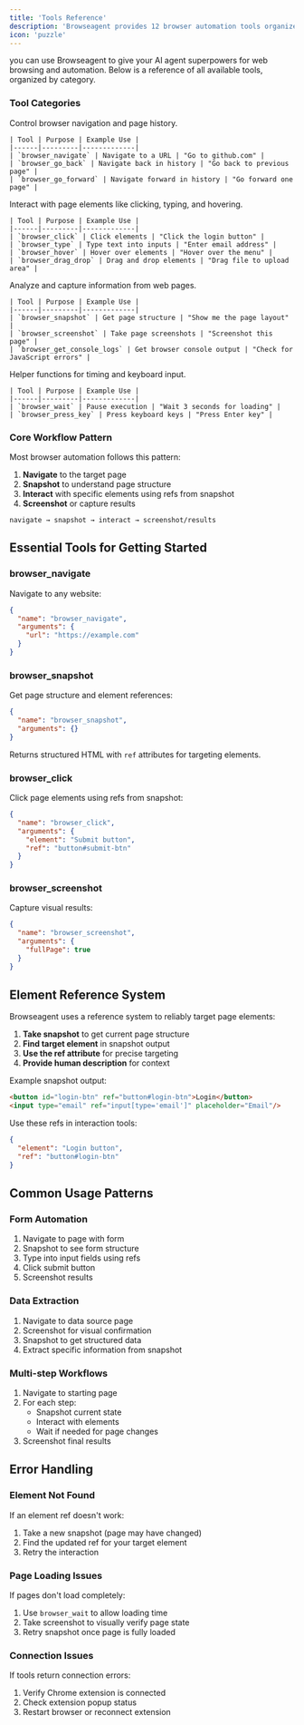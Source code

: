```yaml
---
title: 'Tools Reference'
description: 'Browseagent provides 12 browser automation tools organized into 4 categories. This page gives you an overview of all available tools and their capabilities.'
icon: 'puzzle'
---
```


you can use Browseagent to give your AI agent superpowers for web browsing and automation. Below is a reference of all available tools, organized by category.

### Tool Categories

<Tabs>
  <Tab title="Navigation Tools">
    Control browser navigation and page history.

    | Tool | Purpose | Example Use |
    |------|---------|-------------|
    | `browser_navigate` | Navigate to a URL | "Go to github.com" |
    | `browser_go_back` | Navigate back in history | "Go back to previous page" |
    | `browser_go_forward` | Navigate forward in history | "Go forward one page" |
  </Tab>
  <Tab title="Interaction Tools">
    Interact with page elements like clicking, typing, and hovering.

    | Tool | Purpose | Example Use |
    |------|---------|-------------|
    | `browser_click` | Click elements | "Click the login button" |
    | `browser_type` | Type text into inputs | "Enter email address" |
    | `browser_hover` | Hover over elements | "Hover over the menu" |
    | `browser_drag_drop` | Drag and drop elements | "Drag file to upload area" |
  </Tab>
  <Tab title="Inspection Tools">
    Analyze and capture information from web pages.

    | Tool | Purpose | Example Use |
    |------|---------|-------------|
    | `browser_snapshot` | Get page structure | "Show me the page layout" |
    | `browser_screenshot` | Take page screenshots | "Screenshot this page" |
    | `browser_get_console_logs` | Get browser console output | "Check for JavaScript errors" |
  </Tab>
  <Tab title="Utility Tools">
    Helper functions for timing and keyboard input.

    | Tool | Purpose | Example Use |
    |------|---------|-------------|
    | `browser_wait` | Pause execution | "Wait 3 seconds for loading" |
    | `browser_press_key` | Press keyboard keys | "Press Enter key" |
  </Tab>
</Tabs>




### Core Workflow Pattern

Most browser automation follows this pattern:

1. **Navigate** to the target page
2. **Snapshot** to understand page structure
3. **Interact** with specific elements using refs from snapshot
4. **Screenshot** or capture results

```
navigate → snapshot → interact → screenshot/results
```

## Essential Tools for Getting Started

### browser_navigate
Navigate to any website:
```json
{
  "name": "browser_navigate",
  "arguments": {
    "url": "https://example.com"
  }
}
```

### browser_snapshot
Get page structure and element references:
```json
{
  "name": "browser_snapshot",
  "arguments": {}
}
```

Returns structured HTML with `ref` attributes for targeting elements.

### browser_click
Click page elements using refs from snapshot:
```json
{
  "name": "browser_click", 
  "arguments": {
    "element": "Submit button",
    "ref": "button#submit-btn"
  }
}
```

### browser_screenshot
Capture visual results:
```json
{
  "name": "browser_screenshot",
  "arguments": {
    "fullPage": true
  }
}
```

## Element Reference System

Browseagent uses a reference system to reliably target page elements:

1. **Take snapshot** to get current page structure
2. **Find target element** in snapshot output
3. **Use the ref attribute** for precise targeting
4. **Provide human description** for context

Example snapshot output:
```html
<button id="login-btn" ref="button#login-btn">Login</button>
<input type="email" ref="input[type='email']" placeholder="Email"/>
```

Use these refs in interaction tools:
```json
{
  "element": "Login button", 
  "ref": "button#login-btn"
}
```

## Common Usage Patterns

### Form Automation
1. Navigate to page with form
2. Snapshot to see form structure
3. Type into input fields using refs
4. Click submit button
5. Screenshot results

### Data Extraction
1. Navigate to data source page
2. Screenshot for visual confirmation
3. Snapshot to get structured data
4. Extract specific information from snapshot

### Multi-step Workflows
1. Navigate to starting page
2. For each step:
   - Snapshot current state
   - Interact with elements
   - Wait if needed for page changes
3. Screenshot final results

## Error Handling

### Element Not Found
If an element ref doesn't work:
1. Take a new snapshot (page may have changed)
2. Find the updated ref for your target element
3. Retry the interaction

### Page Loading Issues
If pages don't load completely:
1. Use `browser_wait` to allow loading time
2. Take screenshot to visually verify page state
3. Retry snapshot once page is fully loaded

### Connection Issues
If tools return connection errors:
1. Verify Chrome extension is connected
2. Check extension popup status
3. Restart browser or reconnect extension

